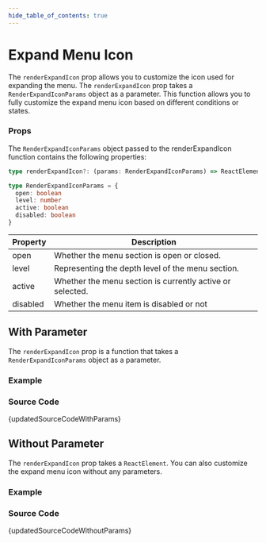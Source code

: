 ```yaml
---
hide_table_of_contents: true
---
```



# Expand Menu Icon

The `renderExpandIcon` prop allows you to customize the icon used for expanding the menu. The `renderExpandIcon` prop takes a `RenderExpandIconParams` object as a parameter. This function allows you to fully customize the expand menu icon based on different conditions or states.

### Props

The `RenderExpandIconParams` object passed to the renderExpandIcon function contains the following properties:

```ts noCopy
type renderExpandIcon?: (params: RenderExpandIconParams) => ReactElement

type RenderExpandIconParams = {
  open: boolean
  level: number
  active: boolean
  disabled: boolean
}
```

| Property | Description                                               |
| -------- | --------------------------------------------------------- |
| open     | Whether the menu section is open or closed.               |
| level    | Representing the depth level of the menu section.         |
| active   | Whether the menu section is currently active or selected. |
| disabled | Whether the menu item is disabled or not                  |

## With Parameter

The `renderExpandIcon` prop is a function that takes a `RenderExpandIconParams` object as a parameter.

### Example


<BrowserWindow url='/horizontal-menu/menu/expand-icon/with-params'>
  <Provider>
    <WithParams />
  </Provider>
</BrowserWindow>

### Source Code

<TsToJsCodeSnippet>{updatedSourceCodeWithParams}</TsToJsCodeSnippet>

## Without Parameter

The `renderExpandIcon` prop takes a `ReactElement`. You can also customize the expand menu icon without any parameters.

### Example


<BrowserWindow url='/horizontal-menu/menu/expand-icon/without-params'>
  <Provider>
    <WithoutParams />
  </Provider>
</BrowserWindow>

### Source Code

<TsToJsCodeSnippet>{updatedSourceCodeWithoutParams}</TsToJsCodeSnippet>
